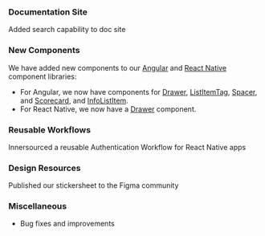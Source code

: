 ### Documentation Site

Added search capability to doc site

### New Components

We have added new components to our [Angular](https://pxblue-components.github.io/angular) and [React Native](https://pxblue-components.github.io/react-native) component libraries:

-   For Angular, we now have components for [Drawer](https://pxblue-components.github.io/angular-dev/?path=/info/components-drawer--readme), [ListItemTag](https://pxblue-components.github.io/angular-dev/?path=/info/components-list-item-tag--readme), [Spacer](https://pxblue-components.github.io/angular-dev/?path=/info/components-spacer--readme), and
    [Scorecard](https://pxblue-components.github.io/angular-dev/?path=/info/components-score-card--readme), and [InfoListItem](https://pxblue-components.github.io/angular-dev/?path=/info/components-info-list-item--readme).
-   For React Native, we now have a [Drawer](https://pxblue-components.github.io/react-native/?path=/info/components-documentation--drawer) component.

### Reusable Workflows

Innersourced a reusable Authentication Workflow for React Native apps

### Design Resources

Published our stickersheet to the Figma community

### Miscellaneous

-   Bug fixes and improvements
